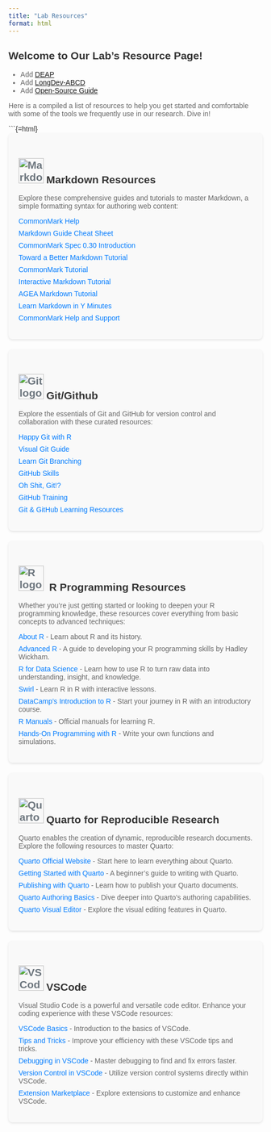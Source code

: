```yaml
---
title: "Lab Resources"
format: html
---
```


 <style>
body {
  color: #333; /* Default text color for the body, ensures readability */
  font-family: Arial, sans-serif; /* Optional: Sets a default font for consistency */
}

h1, h2, h3, h4, h5, h6 {
  color: #333; /* Ensures headings are visible and consistent */
}

p, li {
  color: #666; /* Sets a lighter color for paragraph text and list items */
}

.resources-section {
  background-color: #f9f9f9;
  padding: 20px;
  border-radius: 8px;
  box-shadow: 0 2px 4px rgba(0, 0, 0, 0.1);
  margin-bottom: 20px;
  color: #333; /* Ensures text within resources sections is readable */
}

.resources-section h2 {
  margin-bottom: 16px;
}

.resources-section ul {
  list-style-type: none;
  padding: 0;
}

.resources-section li {
  margin-bottom: 8px;
}

.resources-section a {
  text-decoration: none;
  color: #007bff;
  transition: color 0.3s ease;
}

.resources-section a:hover {
  color: #0056b3;
  text-decoration: underline;
}

.icon {
  margin-right: 5px;
  color: #6c757d; /* Adjusts the color of the FontAwesome icon */
}
</style>

## Welcome to Our Lab's Resource Page!

- Add [DEAP](https://abcd-deap.ucsd.edu/applications/User/user_auth.php) 
- Add [LongDev-ABCD](https://opendevsci.github.io/LongDev-ABCD/)
- Add [Open-Source Guide](https://opensource.guide/)

Here is a compiled a list of resources to help you get started and comfortable with some of the tools we frequently use in our research. Dive in! 

```{=html}
<div class="resources-section">
  <h2><img src="https://upload.wikimedia.org/wikipedia/commons/thumb/4/48/Markdown-mark.svg/2880px-Markdown-mark.svg.png" alt="Markdown logo" class="icon" style="width: 50px; height: auto;">Markdown Resources</h2>
  <p>Explore these comprehensive guides and tutorials to master Markdown, a simple formatting syntax for authoring web content:</p>
  <ul>
    <li><a href="https://commonmark.org/help/" target="_blank" rel="noopener noreferrer">CommonMark Help</a></li>
    <li><a href="https://www.markdownguide.org/cheat-sheet/" target="_blank" rel="noopener noreferrer">Markdown Guide Cheat Sheet</a></li>
    <li><a href="https://spec.commonmark.org/0.30/#introduction" target="_blank" rel="noopener noreferrer">CommonMark Spec 0.30 Introduction</a></li>
    <li><a href="https://blog.codinghorror.com/toward-a-better-markdown-tutorial/" target="_blank" rel="noopener noreferrer">Toward a Better Markdown Tutorial</a></li>
    <li><a href="https://commonmark.org/help/tutorial/" target="_blank" rel="noopener noreferrer">CommonMark Tutorial</a></li>
    <li><a href="https://eherrera.net/markdowntutorial/" target="_blank" rel="noopener noreferrer">Interactive Markdown Tutorial</a></li>
    <li><a href="https://agea.github.io/tutorial.md/" target="_blank" rel="noopener noreferrer">AGEA Markdown Tutorial</a></li>
    <li><a href="https://learnxinyminutes.com/docs/markdown/" target="_blank" rel="noopener noreferrer">Learn Markdown in Y Minutes</a></li>
    <li><a href="https://commonmark.org/help/" target="_blank" rel="noopener noreferrer">CommonMark Help and Support</a></li>
  </ul>
</div>

<div class="resources-section">
  <h2><img src="https://git-scm.com/images/logos/downloads/Git-Icon-1788C.svg" alt="Git logo" class="icon" style="width: 50px; height: auto;">Git/Github</h2>
  <p>Explore the essentials of Git and GitHub for version control and collaboration with these curated resources:</p>
  <ul>
    <li><a href="https://happygitwithr.com/" target="_blank" rel="noopener noreferrer">Happy Git with R</a></li>
    <li><a href="https://marklodato.github.io/visual-git-guide/index-en.html/" target="_blank" rel="noopener noreferrer">Visual Git Guide</a></li>
    <li><a href="https://learngitbranching.js.org/" target="_blank" rel="noopener noreferrer">Learn Git Branching</a></li>
    <li><a href="https://github.com/skills/" target="_blank" rel="noopener noreferrer">GitHub Skills</a></li>
    <li><a href="https://ohshitgit.com/" target="_blank" rel="noopener noreferrer">Oh Shit, Git!?</a></li>
    <li><a href="https://github.com/githubtraining/" target="_blank" rel="noopener noreferrer">GitHub Training</a></li>
    <li><a href="https://docs.github.com/en/get-started/start-your-journey/git-and-github-learning-resources/" target="_blank" rel="noopener noreferrer">Git & GitHub Learning Resources</a></li>
  </ul>
</div>


<div class="resources-section">
  <h2><img src="https://www.r-project.org/logo/Rlogo.png" alt="R logo" class="icon" style="width: 50px; height: auto;"> R Programming Resources</h2>
  <p>Whether you're just getting started or looking to deepen your R programming knowledge, these resources cover everything from basic concepts to advanced techniques:</p>
  <ul>
    <li><a href="https://www.r-project.org/about.html" target="_blank" rel="noopener noreferrer">About R</a> - Learn about R and its history.</li>
    <li><a href="https://adv-r.hadley.nz/" target="_blank" rel="noopener noreferrer">Advanced R</a> - A guide to developing your R programming skills by Hadley Wickham.</li>
    <li><a href="https://r4ds.had.co.nz/" target="_blank" rel="noopener noreferrer">R for Data Science</a> - Learn how to use R to turn raw data into understanding, insight, and knowledge.</li>
    <li><a href="https://swirlstats.com/" target="_blank" rel="noopener noreferrer">Swirl</a> - Learn R in R with interactive lessons.</li>
    <li><a href="https://www.datacamp.com/courses/free-introduction-to-r" target="_blank" rel="noopener noreferrer">DataCamp's Introduction to R</a> - Start your journey in R with an introductory course.</li>
    <li><a href="https://cran.r-project.org/manuals.html" target="_blank" rel="noopener noreferrer">R Manuals</a> - Official manuals for learning R.</li>
    <li><a href="https://rstudio-education.github.io/hopr/" target="_blank" rel="noopener noreferrer">Hands-On Programming with R</a> - Write your own functions and simulations.</li>
  </ul>
</div>

<div class="resources-section">
  <h2><img src="img/quarto_logo.png" alt="Quarto logo" class="icon" style="width: 50px; height: auto;">Quarto for Reproducible Research</h2>
  <p>Quarto enables the creation of dynamic, reproducible research documents. Explore the following resources to master Quarto:</p>
  <ul>
    <li><a href="https://quarto.org/" target="_blank" rel="noopener noreferrer">Quarto Official Website</a> - Start here to learn everything about Quarto.</li>
    <li><a href="https://quarto.org/docs/get-started/" target="_blank" rel="noopener noreferrer">Getting Started with Quarto</a> - A beginner's guide to writing with Quarto.</li>
    <li><a href="https://quarto.org/docs/publishing/" target="_blank" rel="noopener noreferrer">Publishing with Quarto</a> - Learn how to publish your Quarto documents.</li>
    <li><a href="https://quarto.org/docs/authoring/" target="_blank" rel="noopener noreferrer">Quarto Authoring Basics</a> - Dive deeper into Quarto's authoring capabilities.</li>
    <li><a href="https://quarto.org/docs/visual-editor/" target="_blank" rel="noopener noreferrer">Quarto Visual Editor</a> - Explore the visual editing features in Quarto.</li>
  </ul>
</div>

<div class="resources-section">
  <h2><img src="https://upload.wikimedia.org/wikipedia/commons/9/9a/Visual_Studio_Code_1.35_icon.svg" alt="VSCode logo" class="icon vscode" style="width: 50px; height: auto;">VSCode</h2>
  <p>Visual Studio Code is a powerful and versatile code editor. Enhance your coding experience with these VSCode resources:</p>
  <ul>
    <li><a href="https://code.visualstudio.com/docs/introvideos/basics" target="_blank" rel="noopener noreferrer">VSCode Basics</a> - Introduction to the basics of VSCode.</li>
    <li><a href="https://code.visualstudio.com/docs/getstarted/tips-and-tricks" target="_blank" rel="noopener noreferrer">Tips and Tricks</a> - Improve your efficiency with these VSCode tips and tricks.</li>
    <li><a href="https://code.visualstudio.com/docs/editor/debugging" target="_blank" rel="noopener noreferrer">Debugging in VSCode</a> - Master debugging to find and fix errors faster.</li>
    <li><a href="https://code.visualstudio.com/docs/editor/versioncontrol" target="_blank" rel="noopener noreferrer">Version Control in VSCode</a> - Utilize version control systems directly within VSCode.</li>
    <li><a href="https://code.visualstudio.com/docs/editor/extension-marketplace" target="_blank" rel="noopener noreferrer">Extension Marketplace</a> - Explore extensions to customize and enhance VSCode.</li>
  </ul>
</div>


